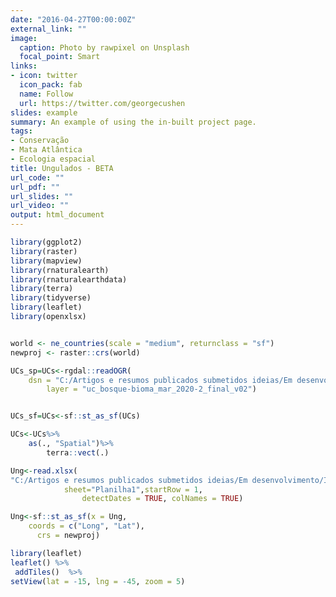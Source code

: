 ```yaml
---
date: "2016-04-27T00:00:00Z"
external_link: ""
image:
  caption: Photo by rawpixel on Unsplash
  focal_point: Smart
links:
- icon: twitter
  icon_pack: fab
  name: Follow
  url: https://twitter.com/georgecushen
slides: example
summary: An example of using the in-built project page.
tags:
- Conservação
- Mata Atlântica
- Ecologia espacial
title: Ungulados - BETA
url_code: ""
url_pdf: ""
url_slides: ""
url_video: ""
output: html_document
---
```

```r
library(ggplot2)
library(raster)
library(mapview)
library(rnaturalearth)
library(rnaturalearthdata)
library(terra)
library(tidyverse)
library(leaflet)
library(openxlsx)


world <- ne_countries(scale = "medium", returnclass = "sf")
newproj <- raster::crs(world)

UCs_sp=UCs<-rgdal::readOGR(
	dsn = "C:/Artigos e resumos publicados submetidos ideias/Em desenvolvimento/INMA/Script/UCs Brasil _Carol Loss", 
		layer = "uc_bosque-bioma_mar_2020-2_final_v02")


UCs_sf=UCs<-sf::st_as_sf(UCs)

UCs<-UCs%>%
	as(., "Spatial")%>%
		terra::vect(.)

Ung<-read.xlsx(
"C:/Artigos e resumos publicados submetidos ideias/Em desenvolvimento/INMA/Script/Anta_queixada_cateto_UCs_CCMA.xlsx",
			sheet="Planilha1",startRow = 1,  
				detectDates = TRUE, colNames = TRUE)

Ung<-sf::st_as_sf(x = Ung, 
	coords = c("Long", "Lat"),
      crs = newproj)
```

```r
library(leaflet)
leaflet() %>%  
 addTiles()  %>%
setView(lat = -15, lng = -45, zoom = 5) 
```


